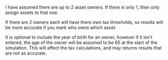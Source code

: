 I have assumed there are up to 2 asset owners. If there is only 1, then only assign assets to that one.

If there are 2 owners each will have there own tax thresholds, so results will be more accurate if you mark who owns which asset.

It is optional to include the year of birth for an owner, however if it isn't entered, the age of the owner will be assumed to be 65
at the start of the simulation. This will affect the tax calculations, and may returns results that are not as accurate.
